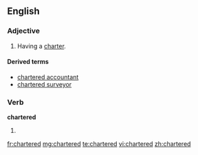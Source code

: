 ==English==

===Adjective===
{{en-adj}}

# Having a [[charter]].

====Derived terms====
* [[chartered accountant]]
* [[chartered surveyor]]

===Verb===
'''chartered'''

# {{past of|[[charter]]}}

[[fr:chartered]]
[[mg:chartered]]
[[te:chartered]]
[[vi:chartered]]
[[zh:chartered]]